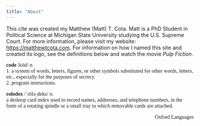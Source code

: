 ---
title: "About"
---

This cite was created my Matthew (Matt) T. Cota. Matt is a PhD Student in Political Science at Michigan State University studying the U.S. Supreme Court. For more information, please visit my website: [https://matthewtcota.com](https://matthewtcota.com). For information on how I named this site and created its logo, see the definitions below and watch the movie <i>Pulp Fiction</i>.


<div style = "font-family: 'Times New Roman', Times, serif;">

<b>code</b> /kōd/ <i>n.</i>  
1. a system of words, letters, figures, or other symbols substituted for other words, letters, etc., especially for the purposes of secrecy.  
2. program instructions.

<b>rolodex</b> /ˈrōləˌdeks/ <i>n.</i>  
a desktop card index used to record names, addresses, and telephone numbers, in the form of a rotating spindle or a small tray to which removable cards are attached.

</div>

<span style = "display: block; text-align: right; font-family: 'Times New Roman', Times, serif;">Oxford Languages</span>

